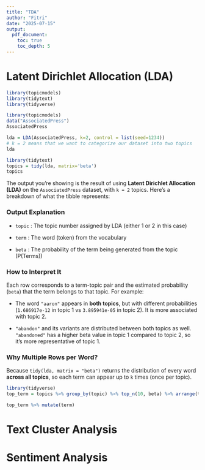 ```yaml
---
title: "TDA"
author: "Fitri"
date: "2025-07-15"
output: 
  pdf_document: 
    toc: true
    toc_depth: 5
---
```


# Latent Dirichlet Allocation (LDA)

```r
library(topicmodels)
library(tidytext)
library(tidyverse)
```

```r
library(topicmodels)
data("AssociatedPress")
AssociatedPress
```

```r
lda = LDA(AssociatedPress, k=2, control = list(seed=1234))
# k = 2 means that we want to categorize our dataset into two topics
lda
```

```r
library(tidytext)
topics = tidy(lda, matrix='beta')
topics
```

The output you're showing is the result of using **Latent Dirichlet Allocation (LDA)** on the `AssociatedPress` dataset, with `k = 2` topics. Here's a breakdown of what the tibble represents:

### **Output Explanation**

-   `topic` : The topic number assigned by LDA (either 1 or 2 in this case)

-   `term` : The word (token) from the vocabulary

-   `beta` : The probability of the term being generated from the topic (P(Terms))

### **How to Interpret It**

Each row corresponds to a term-topic pair and the estimated probability (`beta`) that the term belongs to that topic. For example:

-   The word `"aaron"` appears in **both topics**, but with different probabilities (`1.686917e-12` in topic 1 vs `3.895941e-05` in topic 2). It is more associated with topic 2.

-   `"abandon"` and its variants are distributed between both topics as well. `"abandoned"` has a higher beta value in topic 1 compared to topic 2, so it's more representative of topic 1.

### **Why Multiple Rows per Word?**

Because `tidy(lda, matrix = "beta")` returns the distribution of every word **across all topics**, so each term can appear up to `k` times (once per topic).

```r
library(tidyverse)
top_term = topics %>% group_by(topic) %>% top_n(10, beta) %>% arrange(topic, -beta)

top_term %>% mutate(term)
```

# Text Cluster Analysis

# Sentiment Analysis
